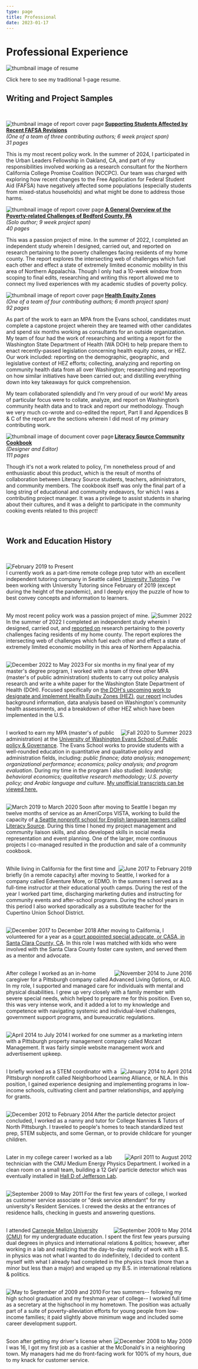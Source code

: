 ```yaml
---
type: page
title: Professional
date: 2023-01-17
---
```



# Professional Experience

<Image
  src="/images/resume_thumbnail.png"
  alt="thumbnail image of resume"
  width={250} height={673}
/>

<Link href="/files/mb_resume.pdf">
  <p>Click here to see my traditional 1-page resume.</p>
  <style jsx>{`
    p {
      text-align: center;
    }
  `}</style>
</Link>

## Writing and Project Samples
<br/>

<Image
  src="/images/FAFSA_thumbnail.png"
  alt="thumbnail image of report cover page"
  width={200} height={225}
  align="left"
  class="margin-right-sm"
/>
[**Supporting Students Affected by Recent FAFSA Revisions**](files/supporting_students_affected_by_FAFSA_revisions.pdf)
<br/>_(One of a team of three contributing authors; 6 week project span)_
<br/>_31 pages_

This is my most recent policy work. In the summer of 2024, I participated in the Urban Leaders Fellowship in Oakland, CA, and part of my responsibilities involved
working as a research consultant for the Northern California College Promise Coalition (NCCPC). Our team was charged with exploring how recent changes to the Free 
Application for Federal Student Aid (FAFSA) have negatively affected some populations (especially students from mixed-status households) and what might be done to 
address those harms.
<br/>

<Image
  src="/images/bedford_thumbnail.png"
  alt="thumbnail image of report cover page"
  width={200} height={225}
  align="left"
  class="margin-right-sm"
/>
[**A General Overview of the Poverty-related Challenges of Bedford County, PA**](/files/bedford_report.pdf)
<br/>_(Solo author; 9 week project span)_
<br/>_40 pages_

This was a passion project of mine. In the summer of 2022, I completed an independent study wherein I
designed, carried out, and reported on research pertaining to the poverty challenges facing residents of my home county. The report explores the intersecting web
of challenges which fuel each other and effect a state of extremely limited economic mobility in this area of Northern Appalachia. Though I only had a 10-week
window from scoping to final edits, researching and writing this report allowed me to connect my lived experiences with my academic studies of poverty policy.
<br/>

<Image
  src="/images/hez_thumbnail.png"
  alt="thumbnail image of report cover page"
  width={200} height={225}
  align="left"
  class="margin-right-sm"
/>
[**Health Equity Zones**](/files/doh_hez.pdf)
<br/>_(One of a team of four contributing authors; 6 month project span)_
<br/>_92 pages_

As part of the work to earn an MPA from the Evans school, candidates must complete a capstone project wherein they are teamed with other candidates and spend
six months working as consultants for an outside organization. My team of four had the work of researching and writing a report for the Washington State Department
of Health (WA DOH) to help prepare them to enact recently-passed legislation concerning health equity zones, or HEZ. Our work included: reporting on the demographic,
geographic, and legislative context of HEZ efforts; collecting, analyzing and reporting on community health data from all over Washington; researching and reporting on
how similar initiatives have been carried out; and distilling everything down into key takeaways for quick comprehension. 

My team collaborated splendidly and I’m very proud of our work! My areas of particular focus were to collate, analyze, and report on Washington’s community health data
and to track and report our methodology. Though we very much co-wrote and co-edited the report, Part II and Appendices B & C of the report are the sections wherein I did
most of my primary contributing work.
<br/>

<Image
  src="/images/ls_cookbook_thumbnail.png"
  alt="thumbnail image of document cover page"
  width={200} height={225}
  align="left"
  class="margin-right-sm"
/>
[**Literacy Source Community Cookbook**](/files/ls_cookbook.pdf)
<br/>_(Designer and Editor)_
<br/>_111 pages_

Though it's not a work related to policy, I'm nonetheless proud of and enthusiastic about this product, which is the result of months of collaboration between
Literacy Source students, teachers, administrators, and community members. The cookbook itself was only the final part of a long string of educational and
community endeavors, for which I was a contributing project manager. It was a privilege to assist students in sharing about their cultures, and it was a delight
to participate in the community cooking events related to this project! 

<br/>

## Work and Education History
<br/>

<Image
  src="/images/date_blobs/first.png"
  alt="February 2019 to Present"
  width={100} height={100}
  align="left"
  class="margin-right-sm"
/>
<br/>
I currently work as a part-time remote college prep tutor with an excellent independent tutoring company in Seattle called
[University Tutoring](https://www.universitytutoring.com/). I've been working with University Tutoring since February of 2019 (except during the height of the pandemic),
and I deeply enjoy the puzzle of how to best convey concepts and information to learners. 
<br/>
<br/>

<Image
  src="/images/date_blobs/summer2022.png"
  alt="Summer 2022"
  width={100} height={100}
  align="right"
  class="margin-left-sm"
/>
My most recent policy work was a passion project of mine. In the summer of 2022 I completed an independent study wherein I
designed, carried out, and [reported on](files/bedford_report.pdf) research pertaining to the poverty challenges facing residents of my home county. 
The report explores the intersecting web of challenges which fuel each other and effect a
state of extremely limited economic mobility in this area of Northern Appalachia. 
<br/>
<br/>

<Image
  src="/images/date_blobs/hez.png"
  alt="December 2022 to May 2023"
  width={100} height={100}
  align="left"
  class="margin-right-sm"
/>
For six months in my final year of my master's degree program, I worked with a team of three other MPA (master's
of public administration) students to carry out policy analysis research and write a white paper for the Washington
State Department of Health (DOH). Focused specifically on
[the DOH's upcoming work to designate and implement Health Equity Zones (HEZ)](https://doh.wa.gov/community-and-environment/health-equity/health-equity-zones),
[our report](/files/doh_hez.pdf) includes background information, data analysis based on Washington's
community health assessments, and a breakdown of other HEZ which have been implemented in the U.S. 
<br/>
<br/>

<Image
  src="/images/date_blobs/uw.png"
  alt="Fall 2020 to Summer 2023"
  width={100} height={100}
  align="right"
  class="margin-left-sm"
/>
I worked to earn my MPA (master's of public administration) at the
[University of Washington Evans School of Public policy & Governance](https://evans.uw.edu/).
The Evans School works to provide students with a well-rounded education in quantitative
and qualitative policy and administration fields, including: _public finance; data analysis; management;
organizational performance; economics; policy analysis; and program evaluation_. During my time in the program I
also studied: _leadership; behavioral economics; qualitative research methodology; U.S. poverty policy; and Arabic
language and culture_. [My unofficial transcripts can be viewed here.](files/uw_unofficial_transcript.pdf) 
<br/>
<br/>

<Image
  src="/images/date_blobs/vista.png"
  alt="March 2019 to March 2020"
  width={100} height={100}
  align="left"
  class="margin-right-sm"
/>
Soon after moving to Seattle I began my twelve months of service as an AmeriCorps VISTA, working to build the
capacity of [a Seattle nonprofit school for English language learners called Literacy Source](https://www.literacysource.org/). During this time I honed
my project management and community liaison skills, and also developed skills in social media representation and
event planning. One of the larger, more continuous projects I co-managed resulted in the production and sale of a
community cookbook. 
<br/>
<br/>

<Image
  src="/images/date_blobs/edmo.png"
  alt="June 2017 to February 2019"
  width={100} height={100}
  align="right"
  class="margin-left-sm"
/>
While living in California for the first time and briefly (in a remote capacity) after moving to Seattle, I worked for a
company called Edventure More, or EDMO. In the summers I served as a full-time instructor at their educational
youth camps. During the rest of the year I worked part time, discharging marketing duties and instructing for
community events and after-school programs. During the school years in this period I also worked sporadically as a
substitute teacher for the Cupertino Union School District. 
<br/>
<br/>

<Image
  src="/images/date_blobs/casa.png"
  alt="December 2017 to December 2018"
  width={100} height={100}
  align="left"
  class="margin-right-sm"
/>
After moving to California, I volunteered for a year as a
[court appointed special advocate, or CASA, in Santa Clara County, CA](https://childadvocatessv.org/).
In this role I was matched with kids who were involved with the Santa Clara County foster care
system, and served them as a mentor and advocate.
<br/>
<br/>

<Image
  src="/images/date_blobs/alo.png"
  alt="November 2014 to June 2016"
  width={100} height={100}
  align="right"
  class="margin-left-sm"
/>
After college I worked as an in-home caregiver for a Pittsburgh company called Advanced Living Options, or ALO.
In my role, I supported and managed care for individuals with mental and physical disabilities. I grew up very
closely with a family member with severe special needs, which helped to prepare me for this position. Even so, this
was very intense work, and it added a lot to my knowledge and competence with navigating systemic and
individual-level challenges, government support programs, and bureaucratic regulations. 
<br/>
<br/>

<Image
  src="/images/date_blobs/mozart.png"
  alt="April 2014 to July 2014"
  width={100} height={100}
  align="left"
  class="margin-right-sm"
/>
I worked for one summer as a marketing intern with a Pittsburgh property management company called Mozart
Management. It was fairly simple website management work and advertisement upkeep. 
<br/>
<br/>

<Image
  src="/images/date_blobs/nla.png"
  alt="January 2014 to April 2014"
  width={100} height={100}
  align="right"
  class="margin-left-sm"
/>
I briefly worked as a STEM coordinator with a Pittsburgh nonprofit called Neighborhood Learning Alliance, or NLA.
In this position, I gained experience designing and implementing programs in low-income schools, cultivating client and partner
relationships, and applying for grants. 
<br/>
<br/>

<Image
  src="/images/date_blobs/cnt.png"
  alt="December 2012 to February 2014"
  width={100} height={100}
  align="left"
  class="margin-right-sm"
/>
After the particle detector project concluded, I worked as a nanny and tutor for College Nannies & Tutors of North
Pittsburgh. I traveled to people's homes to teach standardized test prep, STEM subjects, and some German, or to
provide childcare for younger children. 
<br/>
<br/>

<Image
  src="/images/date_blobs/lab.png"
  alt="April 2011 to August 2012"
  width={100} height={100}
  align="right"
  class="margin-left-sm"
/>
Later in my college career I worked as a lab technician with the CMU Medium Energy Physics Department. I
worked in a clean room on a small team, building a 12 GeV particle detector which was eventually installed in
[Hall D of Jefferson Lab](https://www.jlab.org/Hall-D/). 
<br/>
<br/>

<Image
  src="/images/date_blobs/dsa.png"
  alt="September 2009 to May 2011"
  width={100} height={100}
  align="left"
  class="margin-right-sm"
/>
For the first few years of college, I worked as customer service associate or "desk service attendant" for my
university's Resident Services. I crewed the desks at the entrances of residence halls, checking in guests and
answering questions. 
<br/>
<br/>

<Image
  src="/images/date_blobs/cmu.png"
  alt="September 2009 to May 2014"
  width={100} height={100}
  align="right"
  class="margin-left-sm"
/>
I attended [Carnegie Mellon University (CMU)](https://www.cmu.edu/) for my undergraduate education. I spent the first few years pursuing
dual degrees in physics and international relations & politics; however, after working in a lab and realizing that the
day-to-day reality of work with a B.S. in physics was not what I wanted to do indefinitely, I decided to content
myself with what I already had completed in the physics track (more than a minor but less than a major) and
wraped up my B.S. in international relations & politics. 
<br/>
<br/>

<Image
  src="/images/date_blobs/tmhs.png"
  alt="May to September of 2009 and 2010"
  width={100} height={100}
  align="left"
  class="margin-right-sm"
/>
For two summers-- following my high school graduation and my freshman year of college-- I worked full time as a
secretary at the highschool in my hometown. The position was actually part of a suite of poverty-alleviation efforts
for young people from low-income families; it paid slightly above minimum wage and included some career
development support. 
<br/>
<br/>

<Image
  src="/images/date_blobs/mcd.png"
  alt="December 2008 to May 2009"
  width={100} height={100}
  align="right"
  class="margin-left-sm"
/>
Soon after getting my driver's license when I was 16, I got my first job as a cashier at the McDonald's in a
neighboring town. My managers had me do front-facing work for 100% of my hours, due to my knack for customer
service. 


